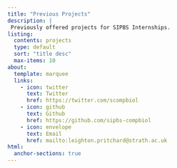 ```yaml
---
title: "Previous Projects"
description: |
 Previously offered projects for SIPBS Internships.
listing:
  contents: projects
  type: default
  sort: "title desc"
  max-items: 10
about:
  template: marquee
  links:
    - icon: twitter
      text: Twitter
      href: https://twitter.com/scompbiol
    - icon: github
      text: Github
      href: https://github.com/sipbs-compbiol
    - icon: envelope
      text: Email
      href: mailto:leighton.pritchard@strath.ac.uk
html:
  anchor-sections: true
---
```

